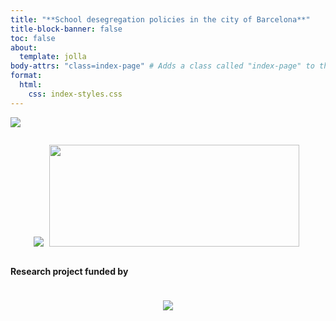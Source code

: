 ```yaml
---
title: "**School desegregation policies in the city of Barcelona**"
title-block-banner: false
toc: false
about:
  template: jolla
body-attrs: "class=index-page" # Adds a class called "index-page" to the body
format:
  html:
    css: index-styles.css
---
```


```{=html}
<script type="text/javascript">
    if (window.location.hostname === "desegpol.com") {
        window.location.href = "https://www.desegpol.com" + window.location.pathname;
    }
</script>
```

![](images/Desegpol_logo_transparent%202.png){fig-align="center"}

::: {style="display: flex; justify-content: center; align-items: center; flex-wrap: wrap;"}
<img src="images/geps-logo.png" style="margin-right: 5px;"/> <img src="images/logotip-versio-5-verd-1401x564.png" width="400" height="163" style="margin-right: 5px;"/>
:::

**Research project funded by**

::: {style="display: flex; justify-content: center; align-items: center;"}
<img src="images/Llimes-signes.png" style="margin-top: 10px;"/>
:::

```{=html}
<script defer src="https://cdn.overtracking.com/t/tJ4dxONKAlXCjw0k8/"></script>
```
